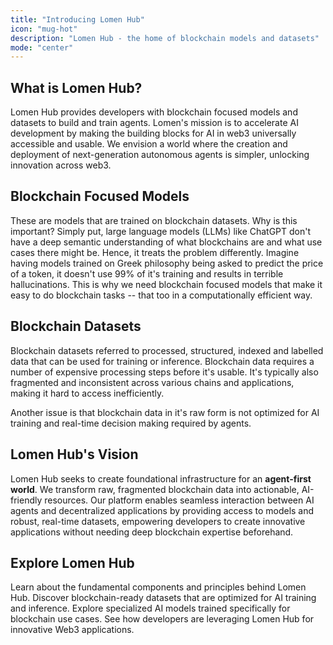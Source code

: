 ```yaml
---
title: "Introducing Lomen Hub"
icon: "mug-hot"
description: "Lomen Hub - the home of blockchain models and datasets"
mode: "center"
---
```


## What is Lomen Hub?

Lomen Hub provides developers with blockchain focused models and datasets to build and train agents. Lomen's mission is to accelerate AI development by making the building blocks for AI in web3 universally accessible and usable. We envision a world where the creation and deployment of next-generation autonomous agents is simpler, unlocking innovation across web3.

## Blockchain Focused Models

These are models that are trained on blockchain datasets. Why is this important? Simply put, large language models (LLMs) like ChatGPT don't have a deep semantic understanding of what blockchains are and what use cases there might be. Hence, it treats the problem differently. Imagine having models trained on Greek philosophy being asked to predict the price of a token, it doesn't use 99% of it's training and results in terrible hallucinations. This is why we need blockchain focused models that make it easy to do blockchain tasks -- that too in a computationally efficient way.

## Blockchain Datasets

Blockchain datasets referred to processed, structured, indexed and labelled data that can be used for training or inference. Blockchain data requires a number of expensive processing steps before it's usable. It's typically also fragmented and inconsistent across various chains and applications, making it hard to access inefficiently.

Another issue is that blockchain data in it's raw form is not optimized for AI training and real-time decision making required by agents.

## Lomen Hub's Vision

Lomen Hub seeks to create foundational infrastructure for an **agent-first world**. We transform raw, fragmented blockchain data into actionable, AI-friendly resources. Our platform enables seamless interaction between AI agents and decentralized applications by providing access to models and robust, real-time datasets, empowering developers to create innovative applications without needing deep blockchain expertise beforehand.

## Explore Lomen Hub

<CardGroup cols={2}>
  <Card
    title="Core Concepts"
    icon="brain"
    href="/lomen-hub/core-concepts"
    arrow="true"
  >
    Learn about the fundamental components and principles behind Lomen Hub.
  </Card>
  <Card
    title="Datasets"
    icon="database"
    href="/lomen-hub/datasets/overview"
    arrow="true"
  >
    Discover blockchain-ready datasets that are optimized for AI training and
    inference.
  </Card>
  <Card
    title="Models"
    icon="robot"
    href="/lomen-hub/models/introduction"
    arrow="true"
  >
    Explore specialized AI models trained specifically for blockchain use cases.
  </Card>
  <Card
    title="Use Cases"
    icon="lightbulb"
    href="/lomen-hub/use-cases"
    arrow="true"
  >
    See how developers are leveraging Lomen Hub for innovative Web3
    applications.
  </Card>
</CardGroup>
